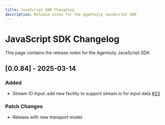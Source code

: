 ```yaml
---
title: JavaScript SDK Changelog
description: Release notes for the Agentuity JavaScript SDK
---
```


# JavaScript SDK Changelog

This page contains the release notes for the Agentuity JavaScript SDK.

## [0.0.84] - 2025-03-14

### Added
- Stream IO Input: add new facility to support stream io for input data [#23](https://github.com/agentuity/sdk-js/pull/23)

### Patch Changes
- Release with new transport model
